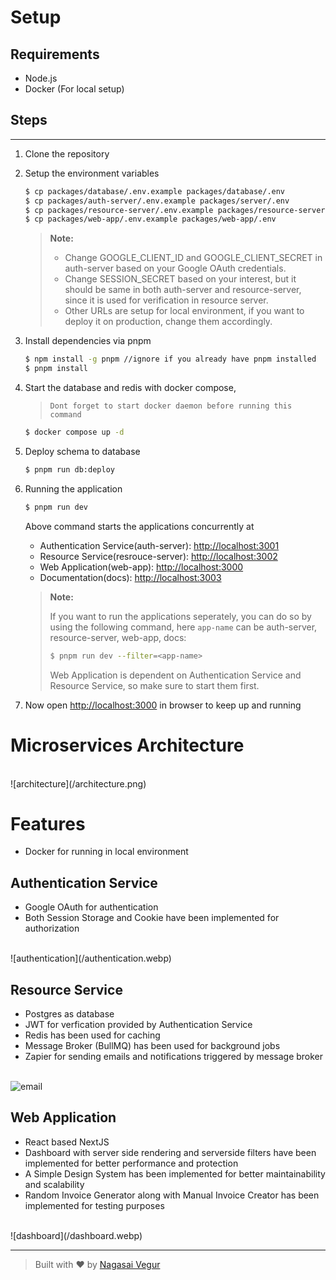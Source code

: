 # Setup

## Requirements

- Node.js
- Docker (For local setup)

## Steps

---

1. Clone the repository
2. Setup the environment variables

   ```bash
   $ cp packages/database/.env.example packages/database/.env
   $ cp packages/auth-server/.env.example packages/server/.env
   $ cp packages/resource-server/.env.example packages/resource-server/.env
   $ cp packages/web-app/.env.example packages/web-app/.env
   ```

   > **Note:**
   >
   > - Change GOOGLE_CLIENT_ID and GOOGLE_CLIENT_SECRET in auth-server based on your Google OAuth credentials.
   > - Change SESSION_SECRET based on your interest, but it should be same in both auth-server and resource-server, since it is used for verification in resource server.
   > - Other URLs are setup for local environment, if you want to deploy it on production, change them accordingly.

3. Install dependencies via pnpm

   ```bash
   $ npm install -g pnpm //ignore if you already have pnpm installed
   $ pnpm install
   ```

4. Start the database and redis with docker compose,

   > `Dont forget to start docker daemon before running this command`

   ```bash
   $ docker compose up -d
   ```

5. Deploy schema to database

   ```bash
   $ pnpm run db:deploy
   ```

6. Running the application

   ```bash
   $ pnpm run dev
   ```

   Above command starts the applications concurrently at

   - Authentication Service(auth-server): [http://localhost:3001](http://localhost:3001)
   - Resource Service(resrouce-server): [http://localhost:3002](http://localhost:3002)
   - Web Application(web-app): [http://localhost:3000](http://localhost:3000)
   - Documentation(docs): [http://localhost:3003](http://localhost:3003)

   > **Note:**
   >
   > If you want to run the applications seperately, you can do so by using the following command, here `app-name` can be auth-server, resource-server, web-app, docs:
   >
   > ```bash
   > $ pnpm run dev --filter=<app-name>
   > ```
   >
   > Web Application is dependent on Authentication Service and Resource Service, so make sure to start them first.

7. Now open [http://localhost:3000](http://localhost:3000) in browser to keep up and running

# Microservices Architecture

<br />
![architecture](/architecture.png)
<br />

# Features

- Docker for running in local environment

## Authentication Service

- Google OAuth for authentication
- Both Session Storage and Cookie have been implemented for authorization

<br />
![authentication](/authentication.webp)
<br />

## Resource Service

- Postgres as database
- JWT for verfication provided by Authentication Service
- Redis has been used for caching
- Message Broker (BullMQ) has been used for background jobs
- Zapier for sending emails and notifications triggered by message broker

<br />
<img
  src="/email.png"
  alt="email"
  style={{
    width: 500,
    height: 500,
    borderRadius: "10px",
    border: "1px solid rgba(108, 108, 108, 0.3)",
  }}
/>
<br />

## Web Application

- React based NextJS
- Dashboard with server side rendering and serverside filters have been implemented for better performance and protection
- A Simple Design System has been implemented for better maintainability and scalability
- Random Invoice Generator along with Manual Invoice Creator has been implemented for testing purposes

<br />
![dashboard](/dashboard.webp)
<br />

---

> Built with ❤️ by [Nagasai Vegur](https://nsvegur.me)
